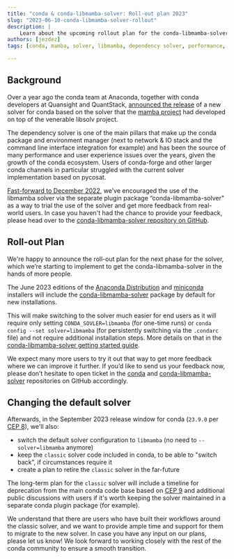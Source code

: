 ```yaml
---
title: "conda & conda-libmamba-solver: Roll-out plan 2023"
slug: "2023-06-10-conda-libmamba-solver-rollout"
description: |
    Learn about the upcoming rollout plan for the conda-libmamba-solver, bringing enhanced performance and user experience to conda.
authors: [jezdez]
tags: [conda, mamba, solver, libmamba, dependency solver, performance, user experience, conda-forge, pycosat, plugin package, Anaconda Distribution, miniconda, CEP 8, CEP 9]

---
```

## Background


Over a year ago the conda team at Anaconda, together with conda developers at Quansight and QuantStack, [announced the release](https://www.anaconda.com/blog/a-faster-conda-for-a-growing-community) of a new solver for conda based on the solver that the [mamba project](https://mamba.readthedocs.io/) had developed on top of the venerable libsolv project.

The dependency solver is one of the main pillars that make up the conda package and environment manager (next to network & IO stack and the command line interface integration for example) and has been the source of many performance and user experience issues over the years, given the growth of the conda ecosystem. Users of conda-forge and other larger conda channels in particular struggled with the current solver implementation based on pycosat.

[Fast-forward to December 2022](https://www.anaconda.com/blog/conda-is-fast-now), we’ve encouraged the use of the libmamba solver via the separate plugin package “conda-libmamba-solver" as a way to trial the use of the solver and get more feedback from real-world users. In case you haven't had the chance to provide your feedback, please head over to the [conda-libmamba-solver repository on GitHub](https://github.com/conda/conda-libmamba-solver/issues/new/choose).

## Roll-out Plan


We're happy to announce the roll-out plan for the next phase for the solver, which we’re starting to implement to get the conda-libmamba-solver in the hands of more people.

The June 2023 editions of the [Anaconda Distribution](https://www.anaconda.com/download/) and [miniconda](https://docs.conda.io/en/latest/miniconda.html) installers will include the [conda-libmamba-solver](https://conda.github.io/conda-libmamba-solver/) package by default for new installations.

This will make switching to the solver much easier for end users as it will require only setting `CONDA_SOVLER=libmamba` (for one-time runs) or `conda config --set solver=libmamba` (for persistently switching via the `.condarc` file) and not require additional installation steps. More details on that in the [conda-libmamba-solver getting started guide](https://conda.github.io/conda-libmamba-solver/getting-started/).

We expect many more users to try it out that way to get more feedback where we can improve it further. If you’d like to send us your feedback now, please don’t hesitate to open ticket in the [conda](https://github.com/conda/conda/issues/new/choose) and [conda-libmamba-solver](https://github.com/conda/conda-libmamba-solver/issues/new/choose) repositories on GitHub accordingly.

## Changing the default solver


Afterwards, in the September 2023 release window for conda (`23.9.0` per [CEP 8](https://github.com/conda-incubator/ceps/blob/main/cep-8.md)), we'll also:


- switch the default solver configuration to `libmamba` (no need to `--solver=libmamba` anymore)
- keep the `classic` solver code included in conda, to be able to "switch back”, if circumstances require it
- create a plan to retire the `classic` solver in the far-future

The long-term plan for the `classic` solver will include a timeline for deprecation from the main conda code base based on [CEP 9](https://github.com/conda-incubator/ceps/blob/main/cep-9.md) and additional public discussions with users if it's worth keeping the solver maintained in a separate conda plugin package (for example).

We understand that there are users who have built their workflows around the classic solver, and we want to provide ample time and support for them to migrate to the new solver. In case you have any input on our plans, please let us know! We look forward to working closely with the rest of the conda community to ensure a smooth transition.
